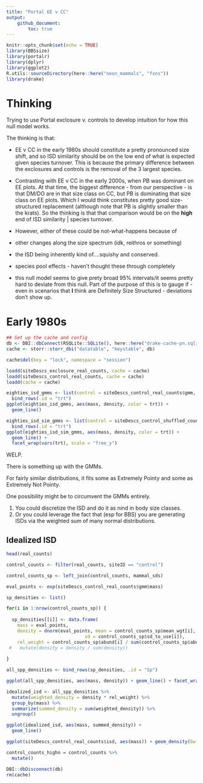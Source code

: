 ```yaml
---
title: "Portal EE v CC"
output: 
    github_document:
        toc: true
---
```


```r
knitr::opts_chunk$set(echo = TRUE)
library(BBSsize)
library(portalr)
library(dplyr)
library(ggplot2)
R.utils::sourceDirectory(here::here("neon_mammals", "fxns"))
library(drake)

```

# Thinking

Trying to use Portal exclosure v. controls to develop intuition for how this null model works.

The thinking is that:

- EE v CC in the early 1980s should constitute a pretty pronounced size shift, and so ISD similarity should be on the low end of what is expected given species turnover. This is because the primary difference between the exclosures and controls is the removal of the 3 largest species. 

- Contrasting with EE v CC in the early 2000s, when PB was dominant on EE plots. At that time, the biggest difference - from our perspective - is that DM/DO are in that size class on CC, but PB is dominating that size class on EE plots. Which I would think constitutes pretty good size-structured replacement (although note that PB is slightly smaller than the krats). So the thinking is that that comparison would be on the **high** end of ISD similarity | species turnover. 

- However, either of these could be not-what-happens because of
- other changes along the size spectrum (idk, reithros or something)
- the ISD being inherently kind of....squishy and conserved. 
- species pool effects - haven't thought these through completely
- this null model seems to give prety broad 95% intervals/it seems pretty hard to deviate from this null. Part of the purpose of this is to gauge if - even in scenarios that **I** think are Definitely Size Structured - deviations don't show up. 


# Early 1980s

```r


## Set up the cache and config
db <- DBI::dbConnect(RSQLite::SQLite(), here::here("drake-cache-pn.sqlite"), synchronous = NULL)
cache <- storr::storr_dbi("datatable", "keystable", db)

cache$del(key = "lock", namespace = "session")

loadd(siteDescs_exclosure_real_counts, cache = cache)
loadd(siteDescs_control_real_counts, cache = cache)
loadd(cache = cache)


```


```r

eighties_isd_gmms <- list(control = siteDescs_control_real_counts$gmm, exclosure = siteDescs_exclosure_real_counts$gmm) %>%
  bind_rows(.id = "trt")
ggplot(eighties_isd_gmms, aes(mass, density, color = trt)) + 
  geom_line()

eighties_isd_sim_gmms <- list(control = siteDescs_control_shuffled_counts_sim_splist_5L$gmm, exclosure = siteDescs_exclosure_shuffled_counts_sim_splist_5L$gmm) %>%
  bind_rows(.id = "trt")
ggplot(eighties_isd_sim_gmms, aes(mass, density, color = trt)) + 
  geom_line() +
  facet_wrap(vars(trt), scale = "free_y")

```



WELP.

There is something up with the GMMs. 

For fairly similar distributions, it fits some as Extremely Pointy and some as Extremely Not Pointy. 

One possibility might be to circumvent the GMMs entirely. 

1. You could discretize the ISD and do it as nind in body size classes.
2. Or you could leverage the fact that (esp for BBS) you are generating ISDs via the weighted sum of many normal distributions. 

## Idealized ISD

```r

head(real_counts)

control_counts <- filter(real_counts, siteID == "control")

control_counts_sp <- left_join(control_counts, mammal_sds)

eval_points <- exp(siteDescs_control_real_counts$gmm$mass)

sp_densities <- list()

for(i in 1:nrow(control_counts_sp)) {
  
  sp_densities[[i]] <- data.frame(
    mass = eval_points,
    density = dnorm(eval_points, mean = control_counts_sp$mean_wgt[i],
                             sd = control_counts_sp$sd_to_use[i]),
    rel_weight = control_counts_sp$abund[i] / sum(control_counts_sp$abund)) #%>%
 #   mutate(density = density / sum(density))
  
}

all_spp_densities <- bind_rows(sp_densities, .id = "Sp")

ggplot(all_spp_densities, aes(mass, density)) + geom_line() + facet_wrap(vars(Sp))

idealized_isd <- all_spp_densities %>%
  mutate(weighted_density = density * rel_weight) %>%
  group_by(mass) %>%
  summarize(summed_density = sum(weighted_density)) %>%
  ungroup()

ggplot(idealized_isd, aes(mass, summed_density)) +
  geom_line()

ggplot(siteDescs_control_real_counts$isd, aes(mass)) + geom_density(bw = 5) + xlim(0, 150)

```


```r


control_counts_highn = control_counts %>%
  mutate()

```




```r

DBI::dbDisconnect(db)
rm(cache)

```
